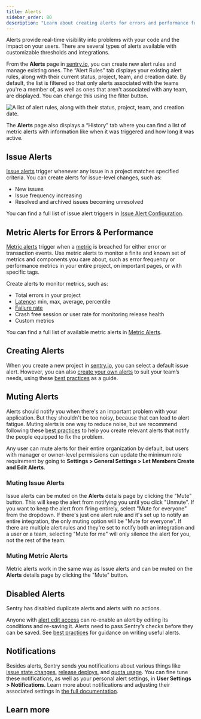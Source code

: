 ```yaml
---
title: Alerts
sidebar_order: 80
description: "Learn about creating alerts for errors and performance for your team, as well as your personal notifications."
---
```


Alerts provide real-time visibility into problems with your code and the impact on your users. There are several types of alerts available with customizable thresholds and integrations.

From the **Alerts** page in [sentry.io](https://sentry.io), you can create new alert rules and manage existing ones. The “Alert Rules” tab displays your existing alert rules, along with their current status, project, team, and creation date. By default, the list is filtered so that only alerts associated with the teams you're a member of, as well as ones that aren't associated with any team, are displayed. You can change this using the filter button.

![A list of alert rules, along with their status, project, team, and creation date.](/product/alerts/alert-listing.png)

The **Alerts** page also displays a “History” tab where you can find a list of metric alerts with information like when it was triggered and how long it was active.

## Issue Alerts

[Issue alerts](/product/alerts/alert-types/#issue-alerts) trigger whenever any issue in a project matches specified criteria. You can create alerts for issue-level changes, such as:

- New issues
- Issue frequency increasing
- Resolved and archived issues becoming unresolved

You can find a full list of issue alert triggers in [Issue Alert Configuration](/product/alerts/create-alerts/issue-alert-config/#when-conditions-triggers).

## Metric Alerts for Errors & Performance

[Metric alerts](/product/alerts/alert-types/#metric-alerts) trigger when a [metric](/product/performance/metrics/) is breached for either error or transaction events. Use metric alerts to monitor a finite and known set of metrics and components you care about, such as error frequency or performance metrics in your entire project, on important pages, or with specific tags.

Create alerts to monitor metrics, such as:

- Total errors in your project
- [Latency](/product/performance/metrics/#latency): min, max, average, percentile
- [Failure rate](/product/performance/metrics/#failure-rate)
- Crash free session or user rate for monitoring release health
- Custom metrics

You can find a full list of available metric alerts in [Metric Alerts](/product/alerts/alert-types/#metric-alerts).

## Creating Alerts

When you create a new project in [sentry.io](https://sentry.io), you can select a default issue alert. However, you can also [create your own alerts](/product/alerts/create-alerts/) to suit your team’s needs, using these [best practices](/product/alerts/best-practices/) as a guide.

## Muting Alerts

Alerts should notify you when there's an important problem with your application. But they shouldn't be too noisy, because that can lead to alert fatigue. Muting alerts is one way to reduce noise, but we recommend following these [best practices](/product/alerts/best-practices/) to help you create relevant alerts that notify the people equipped to fix the problem.

<Note>

Any user can mute alerts for their entire organization by default, but users with manager or owner-level permissions can update the minimum role requirement by going to **Settings > General Settings > Let Members Create and Edit Alerts**.

</Note>

### Muting Issue Alerts

Issue alerts can be muted on the **Alerts** details page by clicking the "Mute" button. This will keep the alert from notifying you until you click "Unmute". If you want to keep the alert from firing entirely, select "Mute for everyone" from the dropdown. If there's just one alert rule and it's set up to notify an entire integration, the only muting option will be "Mute for everyone". If there are multiple alert rules and they're set to notify both an integration and a user or a team, selecting "Mute for me" will only silence the alert for you, not the rest of the team.

### Muting Metric Alerts

Metric alerts work in the same way as Issue alerts and can be muted on the **Alerts** details page by clicking the "Mute" button.

## Disabled Alerts

Sentry has disabled duplicate alerts and alerts with no actions.

Anyone with [alert edit access](/product/accounts/membership/) can re-enable an alert by editing its conditions and re-saving it. Alerts need to pass Sentry’s checks before they can be saved. See [best practices](/product/alerts/best-practices/) for guidance on writing useful alerts.

## Notifications

Besides alerts, Sentry sends you notifications about various things like [issue state changes](/product/issues/states-triage/), [release deploys](/product/releases/), and [quota usage](/product/accounts/quotas/). You can fine tune these notifications, as well as your personal alert settings, in **User Settings > Notifications**. Learn more about notifications and adjusting their associated settings in [the full documentation](/product/alerts/notifications/).

## Learn more

<PageGrid />
